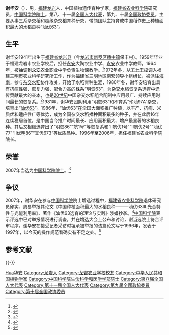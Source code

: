 {{Infobox person
| 姓名        = 谢华安
| 图像        = File:中共龍巖市委書記李建成與福建省農業科學院研究員謝華安.jpg
| 图像说明    = 谢华安（左）陪同[[龙岩市|龙岩市]]委书记[[李建成_(全國人大代表)|李建成]]（右）在[[古田镇|古田镇]]視察
| 出生日期    = {{birth date and age|1941|08|16}}
| 出生地      = {{ROC}}[[福建省|福建省]][[龙岩市|龙岩县]]
| 死亡日期    = <!-- {{Death date and age|YYYY|MM|DD|YYYY|MM|DD}}（死亡在前，出生在后） -->
| 死亡地      = 
| 国籍        = {{PRC}}
| 研究领域    = [[杂交水稻|杂交水稻]]
| 别名        = 
| 知名于      = 
| 职业        = 植物遗传育种学家
| 机构        = [[福建省农业科学院|福建省农业科学院]]
| 母校        = [[龙岩市农业学校|龙岩市农业学校]]<br>[[福建农业大学|福建农业大学]]
}}

'''谢华安'''（{{bd|1941年|8月16日|||catIdx=Xie谢华安}}），男，[[福建省|福建]][[龙岩市|龙岩]]人，中国植物遗传育种学家，[[福建省农业科学院|福建省农业科学院]]研究员，[[中国科学院院士|中国科学院院士]]。第八、十一届[[全国人大代表|全国人大代表]]，第九、十届[[全国政协委员|全国政协委员]]。主要从事三系杂交稻和超级杂交稻育种研究，带领团队主持育成中国稻作史上种植面积最大的水稻良种“[[汕优63|汕优63]]”。

== 生平 ==
谢华安1941年出生于[[福建省|福建省]][[龙岩市|龙岩县]]（今[[龙岩市|龙岩市]][[新罗区|新罗区]][[适中镇|适中镇]]保丰村）。1959年毕业于福建龙岩市农业学校后，担任[[永安市|永安]]大陶农业中学、[[永安市|永安]]农业中学教师，1964年，被抽调到[[永安市|永安]]农业职业中学负责生物课教学。<ref>{{Cite web|title=谢华安院士：我的毕生目标是让大家吃得好|url=http://news.sciencenet.cn/htmlnews/2021/4/455552.shtm|access-date=2021-05-24|work=科学网}}</ref>1972年冬，从[[五七干校|五七干校]]调入福建[[三明市|三明市]]农业科学研究所工作，作为福建省[[三明地区|三明地区]]南繁领导小组组长，被派往[[海南省|海南]]，参与[[杂交水稻|杂交水稻]]协作攻关，开始了水稻育种生涯，1980年冬，谢华安培育出具有抗瘟性强、恢复力强、配合力高的株系“明恢63”，为[[杂交水稻|杂交水稻]]恢复系选育中遗传贡献最大的亲本，也是[[20世纪|20世纪]]中国杂交水稻组合配制中应用最广、持续应用时间最长的恢复系。<ref>{{Cite web|title=【新华网】稻花香里说丰年|url=http://www.cas.cn/xw/cmsm/201405/t20140516_4121386.shtml|access-date=2021-05-24|work=中国科学院}}</ref>1981年，谢华安团队利用“明恢63”和不育系“珍汕97A”杂交，培育出“[[汕优63|汕优63]]”。1986年，“汕优63”在全国大面积推广种植，以丰产、抗病、米质优和适应性广等优势，成为全国杂交水稻播种面积最多的种子，并在此后16年连续稳居首位，是中国当今推广时间最长、应用面积最大、增产最显著的水稻良种。其后又相继选育出了“明恢86”“航1号”等恢复系和“Ⅱ航优1号”“Ⅱ航优2号”“汕优77”“Ⅱ优明86”“宜优673”等优质品种。1996年至2006年，担任福建省农业科学院院长。

== 荣誉 ==
2007年当选为[[中国科学院院士|中国科学院院士]]。<ref>{{Cite web |url=http://sourcedb.cas.cn/sourcedb_ad_cas/zw2/ysxx/smkxhyxxb/ |title=中国科学院学部与院士·院士信息·生命科学和医学学部·谢华安 |access-date=2012-03-29 |archive-date=2013-12-16 |archive-url=https://web.archive.org/web/20131216133759/http://sourcedb.cas.cn/sourcedb_ad_cas/zw2/ysxx/smkxhyxxb/ |dead-url=yes }}</ref>

== 争议 ==
2007年，谢华安在参与[[中国科学院|中国科学院]]院士增选过程中，[[福建省农业科学院|福建省农业科学院]]退休研究员邱实、周易举报其论文《中国种植面积最大的水稻良种―――汕优63Ⅲ.光合特性与光能利用率》、著作《汕优63选育的理论与实践》涉嫌抄袭。<ref>{{Cite web|title=中科院新任院士被指抄袭他人论文(组图)|url=http://news.sina.com.cn/c/2008-01-13/034013248421s.shtml|access-date=2021-05-24|work=新浪新闻}}</ref>[[中国科学院|中国科学院]]表示评选中已对举报情况进行调查，并在增选大会上公布和讨论，谢当选院士符合评审程序。谢华安在接受记者采访时坦承被举报的该篇论文写于1996年，发表于1997年，以今天的操作规范看确实有不足之处。<ref>{{Cite web|title=院士谢华安承认有争议论文确有失当之处中心|url=http://news.sina.com.cn/c/2008-01-18/142814774995.shtml|access-date=2021-05-24|work=新浪新闻}}</ref>

== 参考文献 ==
{{Reflist}}

{{-}}
{{中国种业十大功勋人物}}
{{中国科学院生命科学和医学学部院士}}
{{福建籍科学院院士}}

{{DEFAULTSORT:Xie谢华安}}
[[Category:谢姓|Hua华安]]
[[Category:龙岩人|Category:龙岩人]]
[[Category:龙岩农业学校校友|Category:龙岩农业学校校友]]
[[Category:中华人民共和国植物学家|Category:中华人民共和国植物学家]]
[[Category:中国科学院生命科学和医学学部院士|Category:中国科学院生命科学和医学学部院士]]
[[Category:第八届全国人大代表|Category:第八届全国人大代表]]
[[Category:第十一届全国人大代表|Category:第十一届全国人大代表]]
[[Category:第九屆全國政協委員|Category:第九屆全國政協委員]]
[[Category:第十届全国政协委员|Category:第十届全国政协委员]]